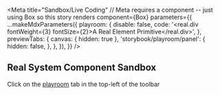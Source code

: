 


<Meta
  title="Sandbox/Live Coding"
  // Meta requires a component -- just using Box so this story renders
  component={Box}
  parameters={{
    ...makeMdxParameters({
      playroom: {
        disable: false,
        code: '<real.div fontWeight={3} fontSize={2}>A Real Element Primitive</real.div>',
      },
      previewTabs: {
        canvas: { hidden: true },
        'storybook/playroom/panel': {
          hidden: false,
        },
      },
    }),
  }}
/>

<Story name="Playroom" />

## Real System Component Sandbox

Click on the [playroom](?path=/playroom/sandbox-live-coding--playroom) tab in the top-left of the toolbar

